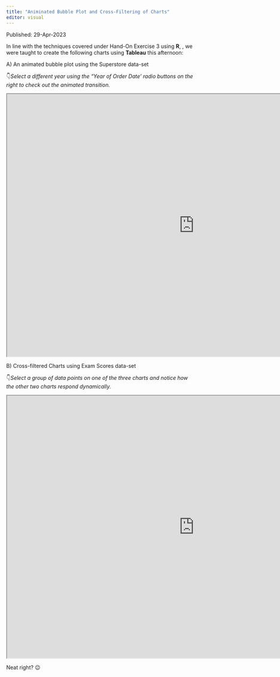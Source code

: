 ```yaml
---
title: "Animinated Bubble Plot and Cross-Filtering of Charts"
editor: visual
---
```


Published: 29-Apr-2023

In line with the techniques covered under Hand-On Exercise 3 using **R**, , we were taught to create the following charts using **Tableau** this afternoon:

A\) An animated bubble plot using the Superstore data-set

👇*Select a different year using the "Year of Order Date' radio buttons on the right to check out the animated transition.*

```{=html}
<iframe width="1000"" height="700" src="https://public.tableau.com/views/SalesverusProfitforSuperstore/SalesvsProfit?:language=en-US&:display_count=n&:origin=viz_share_link?:language=en-US&:display_count=n&:origin=viz_share_link?:showVizHome=no&:embed=true"></iframe>
```
B\) Cross-filtered Charts using Exam Scores data-set

👇*Select a group of data points on one of the three charts and notice how the other two charts respond dynamically.*

```{=html}
<iframe width="1000"" height="700" src="https://public.tableau.com/shared/WDMK3GY9S?:display_count=n&:origin=viz_share_link?:language=en-US&:display_count=n&:origin=viz_share_link?:showVizHome=no&:embed=true"></iframe>
```
Neat right? 😉
